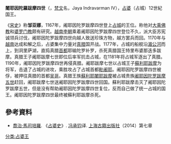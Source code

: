 '''闍耶因陀羅跋摩四世'''（{{bd|？||1192年|}}，[[梵文|梵文]]名，Jaya Indravarman IV），[[占婆|占婆]]（占城）12世紀国王。

《[[宋史|宋史]]》称'''邹亚娜'''，1167年，阇耶因陀罗跋摩四世登上[[占城|占城]]的王位。称他对[[大乘佛教|大乘佛教]]和[[婆罗门教|婆罗门教]]颇有研究。[[越南李朝|越南李朝]]乘着阇耶因陀罗跋摩四世登位不久，派大臣苏宪诚领兵讨伐，阇耶因陀罗跋摩四世向越人致送珍珠方物，越方罢兵而回。1170年与[[越南|越南]]达成和解之后，占婆集中力量对[[真腊|真腊]]国开战。1177年，占城的船舰沿[[湄公河|湄公河]]而上，到洞里萨湖，直捣真腊[[首都|首都]]耶输陀罗补罗，杀死真腊国王特里布婆那迭多跋摩。真腊王子阇耶跋摩七世即位后率军抗击占城，在1181年将占城军逐出了真腊。1190年，阇耶因陀罗跋摩四世再侵真腊。阇耶跋摩七世以占城王子[[蘇利耶跋摩|蘇利耶跋摩]]为将军，击退了占城的进攻，乘胜攻占了占城首都[[毗阇耶|毗阇耶]]。阇耶因陀罗跋摩四世被俘，被押往真腊的首都[[吴哥|吴哥]]。真腊王族[[蘇利耶闍耶跋摩|蘇利耶闍耶跋摩]]被占城贵族[[阇耶因陀罗跋摩五世|阇耶因陀罗跋摩五世]]赶回，阇耶跋摩七世送阇耶因陀罗跋摩四世回国。蘇利耶跋摩击灭了阇耶因陀罗跋摩五世，但是没有帮助阇耶因陀罗跋摩四世复位，反而自己做了统一占城的国王。阇耶因陀罗跋摩四世最终被蘇利耶跋摩杀死。

==參考資料==
*[[喬治·馬司培羅|喬治·馬司培羅]]. 《[[占婆史|占婆史]]》. [[冯承钧|冯承钧]]译. [[上海古籍出版社|上海古籍出版社]]（2014）第七章
<references/>
{{start box}}
{{s-before|[[闍耶訶梨跋摩二世|闍耶訶梨跋摩二世]]}}
{{s-title|[[占城|占城]]第十二王朝第4代王|1167年-1190年}}
{{s-after|[[佛逝|佛逝]]国：[[蘇利耶闍耶跋摩|蘇利耶闍耶跋摩]]<br>[[宾童龙|宾童龙]]国：[[蘇利耶跋摩|蘇利耶跋摩]]}}
{{end box}}
{{占婆君主}}
[[分类:占婆王|分类:占婆王]]